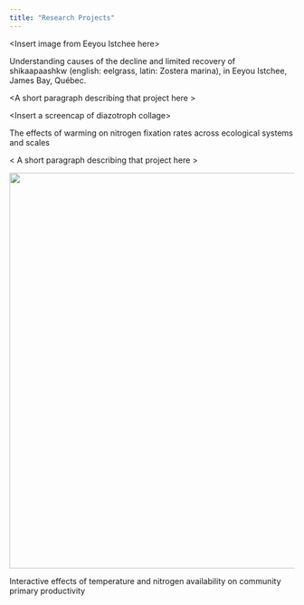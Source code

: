 ```yaml
---
title: "Research Projects"
---
```


\<Insert image from Eeyou Istchee here\>

Understanding causes of the decline and limited recovery of shikaapaashkw (english: eelgrass, latin: Zostera marina), in Eeyou Istchee, James Bay, Québec.

\<A short paragraph describing that project here \>


\<Insert a screencap of diazotroph collage\>

The effects of warming on nitrogen fixation rates across ecological systems and scales

\< A short paragraph describing that project here \>


<img src="media/pnf-temp.png" alt="" width="700" />

Interactive effects of temperature and nitrogen availability on community primary productivity

<A short paragaph on that project here >
